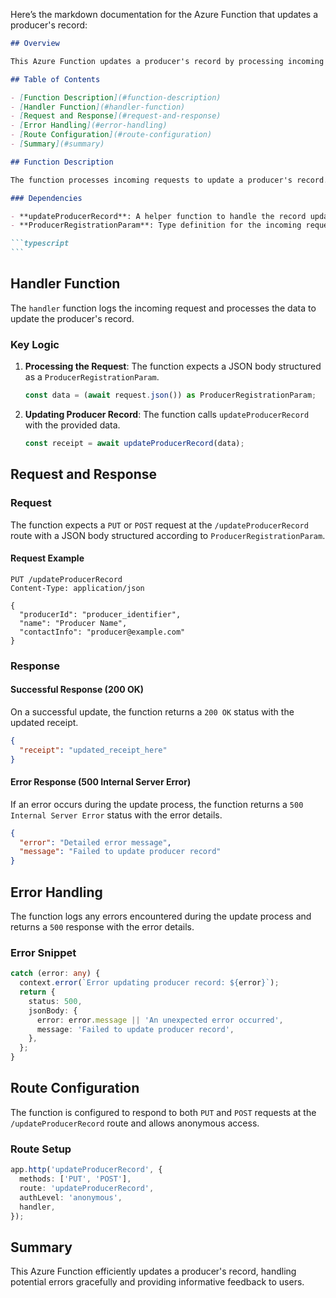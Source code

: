 Here’s the markdown documentation for the Azure Function that updates a producer's record:

````markdown
## Overview

This Azure Function updates a producer's record by processing incoming HTTP requests. It supports both PUT and POST methods.

## Table of Contents

- [Function Description](#function-description)
- [Handler Function](#handler-function)
- [Request and Response](#request-and-response)
- [Error Handling](#error-handling)
- [Route Configuration](#route-configuration)
- [Summary](#summary)

## Function Description

The function processes incoming requests to update a producer's record. It receives data from the request body, performs the update operation, and returns the updated receipt or an error message if the operation fails.

### Dependencies

- **updateProducerRecord**: A helper function to handle the record update process.
- **ProducerRegistrationParam**: Type definition for the incoming request body.

```typescript
```
````

## Handler Function

The `handler` function logs the incoming request and processes the data to update the producer's record.

### Key Logic

1. **Processing the Request**:
   The function expects a JSON body structured as a `ProducerRegistrationParam`.

   ```typescript
   const data = (await request.json()) as ProducerRegistrationParam;
   ```

2. **Updating Producer Record**:
   The function calls `updateProducerRecord` with the provided data.

   ```typescript
   const receipt = await updateProducerRecord(data);
   ```

## Request and Response

### Request

The function expects a `PUT` or `POST` request at the `/updateProducerRecord` route with a JSON body structured according to `ProducerRegistrationParam`.

#### Request Example

```http
PUT /updateProducerRecord
Content-Type: application/json

{
  "producerId": "producer_identifier",
  "name": "Producer Name",
  "contactInfo": "producer@example.com"
}
```

### Response

#### Successful Response (200 OK)

On a successful update, the function returns a `200 OK` status with the updated receipt.

```json
{
  "receipt": "updated_receipt_here"
}
```

#### Error Response (500 Internal Server Error)

If an error occurs during the update process, the function returns a `500 Internal Server Error` status with the error details.

```json
{
  "error": "Detailed error message",
  "message": "Failed to update producer record"
}
```

## Error Handling

The function logs any errors encountered during the update process and returns a `500` response with the error details.

### Error Snippet

```typescript
catch (error: any) {
  context.error(`Error updating producer record: ${error}`);
  return {
    status: 500,
    jsonBody: {
      error: error.message || 'An unexpected error occurred',
      message: 'Failed to update producer record',
    },
  };
}
```

## Route Configuration

The function is configured to respond to both `PUT` and `POST` requests at the `/updateProducerRecord` route and allows anonymous access.

### Route Setup

```typescript
app.http('updateProducerRecord', {
  methods: ['PUT', 'POST'],
  route: 'updateProducerRecord',
  authLevel: 'anonymous',
  handler,
});
```

## Summary

This Azure Function efficiently updates a producer's record, handling potential errors gracefully and providing informative feedback to users.
